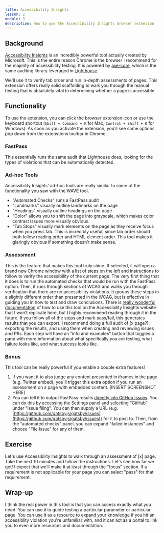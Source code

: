```yaml
---
title: Accessibility Insights
lesson: 2
module: 3
description: How to use the Accessibility Insights browser extension
---
```


## Background

[Accessibility Insights](https://accessibilityinsights.io/en/) is an incredibly powerful tool actually created by Microsoft. This is the entire reason Chrome is the browser I recommend for the majority of accessibility testing. It is powered by [axe-core](https://github.com/dequelabs/axe-core), which is the same auditing library leveraged in [Lighthouse](https://developers.google.com/web/tools/lighthouse).

We'll use it to verify tab order and run in-depth assessments of pages. This extension offers really solid scaffolding to walk you through the manual testing that is absolutely vital to determining whether a page is accessible.

## Functionality

To use the extension, you can click the browser extension icon or use the keyboard shortcut (`Shift + Command + K` for Mac, `Control + Shift + K` for Windows).
As soon as you activate the extension, you'll see some options pop down from the extenstions toolbar in Chrome.

### FastPass

This essentially runs the same audit that Lighthouse does, looking for the types of violations that can be automatically detected.

### Ad-hoc Tools

Accessibility Insights' ad-hoc tools are really similar to some of the functionality you saw with the WAVE tool.

- "Automated Checks" runs a FastPass audit
- "Landmarks" visually outline landmarks on the page
- "Headings" visually outline headings on the page
- "Color" allows you to shift the page into grayscale, which makes color contrast issues more visually obvious.
- "Tab Stops" visually mark elements on the page as they receive focus when you press tab. This is incredibly useful, since tab order should both follow reading order and HTML element order. This tool makes it glaringly obvious if something doesn't make sense.

### Assessment

This is the feature that makes this tool truly shine. If selected, it will open a brand new Chrome window with a list of steps on the left and instructions to follow to verify the accessibility of the current page.
The very first thing that it does is to run the automated checks that would be run with the FastPass option.
Then, it runs through sections of WCAG and walks you through verification that there are no accessibility violations. It groups these steps in a slightly different order than presented in the WCAG, but is effective in guiding you in how to test and draw conclusions.
There is [really wonderful documentation](https://accessibilityinsights.io/docs/en/web/getstarted/assessment) of how to use this tool on the Accessibility Insights website that I won't replicate here, but I highly recommend reading through it in the future.
If you follow all of the steps and mark pass/fail, this generates results that you can export. I recommend doing a full audit of [x page?], exporting the results, and using them when creating and reviewing issues and PRs.
Each step will have an "info and examples" button that toggles a pane with more information about what specifically you are testing, what failure looks like, and what success looks like.

### Bonus

This tool can be really powerful if you enable a couple extra features!

1. If you want it to also judge any content presented in iframes in the page (e.g. Twitter embed), you'll trigger this extra option if you run an assessment on a page with embedded content. [INSERT SCREENSHOT HERE]
1. You can tell it to output FastPass results [directly into GitHub Issues](https://accessibilityinsights.io/docs/en/web/getstarted/issuefiling). You can do this by accessing the Settings panel and selecting "GitHub" under "Issue filing". You can then supply a URL (e.g. [https://github.com/gatsbyjs/gatsby/issues](https://github.com/gatsbyjs/gatsby/issues)) for it to post to. Then, from the "automated checks" panel, you can expand "failed instances" and choose "File Issue" for any of them.

## Exercise

Let's use Accessibility Insights to walk through an assessment of [x] page. Take the next 10 minutes and follow the instructions. Let's see how far we get! I expect that we'll make it at least through the "focus" section.
If a requirement is not applicable for your page you can select "pass" for that requirement.

<HiddenContentWithAnswer />

## Wrap-up

I think the real power in this tool is that you can access exactly what you need. You can use it to guide testing a particular parameter or particular page. You can use it as a resource to expand your knowledge if you hit an accessiblity violation you're unfamiliar with, and it can act as a portal to link you to even more resources and documentation.
